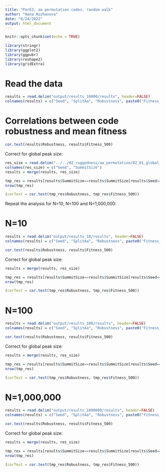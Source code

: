 ```yaml
---
title: "ParE3, aa permutation codes, random walk"
author: "Hana Rozhonova"
date: "6/24/2022"
output: html_document
---
```


```r
knitr::opts_chunk$set(echo = TRUE)
```

```r
library(stringr)
library(ggplot2)
library(ggpubr)
library(reshape2)
library(gridExtra)
```

# Read the data
```r
results = read.delim("output/results_10000/results", header=FALSE)
colnames(results) = c("Seed", "SplitAa", "Robustness", paste0("Fitness_", seq(0,990,by=10)))
```

# Correlations between code robustness and mean fitness
```r
cor.test(results$Robustness, results$Fitness_500)
```

Correct for global peak size:
```r
res_size = read.delim("../../02_ruggedness/aa_permutation/02_01_global_peak_size/results_globalPeakSize_aaPerm", header=FALSE)
colnames(res_size) = c("Seed", "SummitSize")
results = merge(results, res_size)

tmp_res = results[results$SummitSize==results$SummitSize[results$Seed==0] & !results$SplitAa %in% c("D", "W", "E"),]
nrow(tmp_res)

(corTest = cor.test(tmp_res$Robustness, tmp_res$Fitness_500))
```

Repeat the analysis for N=10, N=100 and N=1,000,000:

# N=10
```r
results = read.delim("output/results_10/results", header=FALSE)
colnames(results) = c("Seed", "SplitAa", "Robustness", paste0("Fitness_", seq(0,500,by=10)))

cor.test(results$Robustness, results$Fitness_500)
```

Correct for global peak size:
```r
results = merge(results, res_size)

tmp_res = results[results$SummitSize==results$SummitSize[results$Seed==0] & !results$SplitAa %in% c("D", "W", "E"),]
nrow(tmp_res)

(corTest = cor.test(tmp_res$Robustness, tmp_res$Fitness_500))
```

# N=100
```r
results = read.delim("output/results_100/results", header=FALSE)
colnames(results) = c("Seed", "SplitAa", "Robustness", paste0("Fitness_", seq(0,990,by=10)))

cor.test(results$Robustness, results$Fitness_500)
```

Correct for global peak size:
```r
results = merge(results, res_size)

tmp_res = results[results$SummitSize==results$SummitSize[results$Seed==0] & !results$SplitAa %in% c("D", "W", "E"),]
nrow(tmp_res)

(corTest = cor.test(tmp_res$Robustness, tmp_res$Fitness_500))
```

# N=1,000,000
```r
results = read.delim("output/results_1000000/results", header=FALSE)
colnames(results) = c("Seed", "SplitAa", "Robustness", paste0("Fitness_", seq(0,990,by=10)))

cor.test(results$Robustness, results$Fitness_500)
```

Correct for global peak size:
```r
results = merge(results, res_size)

tmp_res = results[results$SummitSize==results$SummitSize[results$Seed==0] & !results$SplitAa %in% c("D", "W", "E"),]
nrow(tmp_res)

(corTest = cor.test(tmp_res$Robustness, tmp_res$Fitness_500))
```